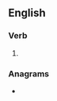 ==English==

===Verb===
{{head|en|verb form}}

# {{en-past of|rescale}}

===Anagrams===
* {{anagrams|en|cedrelas|declares|descaler}}
